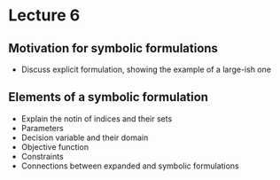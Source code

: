 # Lecture 6

## Motivation for symbolic formulations

- Discuss explicit formulation, showing the example of a large-ish one

## Elements of a symbolic formulation
- Explain the notin of indices and their sets
- Parameters
- Decision variable and their domain 
- Objective function
- Constraints 
- Connections between expanded and symbolic formulations


